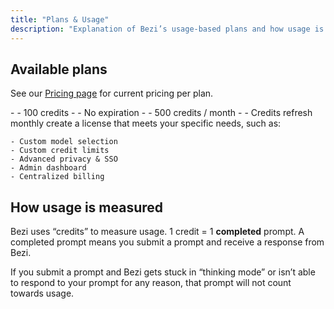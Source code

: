 ```yaml
---
title: "Plans & Usage"
description: "Explanation of Bezi’s usage-based plans and how usage is tracked"
---
```


## Available plans

See our [Pricing page](https://www.bezi.com/pricing) for current pricing per plan. 

<CardGroup cols="3">
  <Card title="Trial">
    - - 100 credits
    - - No expiration
  </Card>
  <Card title="Paid">
    - - 500 credits / month
    - - Credits refresh monthly
  </Card>
  <Card title="Custom">
    create a license that meets your specific needs, such as:

    - Custom model selection
    - Custom credit limits
    - Advanced privacy & SSO
    - Admin dashboard
    - Centralized billing
  </Card>
</CardGroup>

## **How usage is measured**

Bezi uses “credits” to measure usage. 1 credit = 1 **completed** prompt. A completed prompt means you submit a prompt and receive a response from Bezi.

If you submit a prompt and Bezi gets stuck in “thinking mode” or isn’t able to respond to your prompt for any reason, that prompt will not count towards usage.